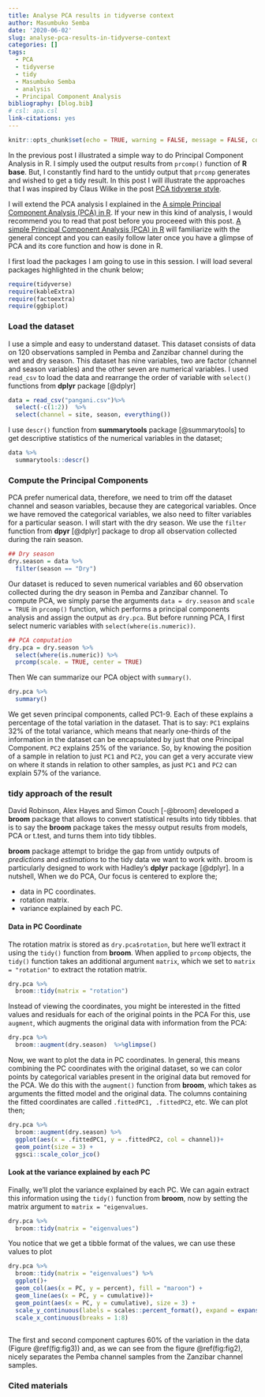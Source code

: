 ```yaml
---
title: Analyse PCA results in tidyverse context
author: Masumbuko Semba
date: '2020-06-02'
slug: analyse-pca-results-in-tidyverse-context
categories: []
tags:
  - PCA
  - tidyverse
  - tidy
  - Masumbuko Semba
  - analysis
  - Principal Component Analysis
bibliography: [blog.bib]
# csl: apa.csl
link-citations: yes
---
```



```r
knitr::opts_chunk$set(echo = TRUE, warning = FALSE, message = FALSE, comment = "")

```

In the previous post I illustrated a simple way to do Principal Component Analysis in R. I simply used the output results from `prcomp()` function of **R base**. But, I constantly find hard to the untidy output that `prcomp` generates and wished to get a tidy result. In this post I will illustrate the approaches that I was inspired by Claus Wilke in the post [PCA tidyverse style](https://clauswilke.com/blog/2020/09/07/pca-tidyverse-style/). 

I will extend the PCA analysis I explained in the [A simple Principal Component Analysis (PCA) in R](https://semba-blog.netlify.app/05/13/2020/simple-pca-in-r/). If your new in this kind of analysis, I would recommend you to read that post before you proceeed with this post. [A simple Principal Component Analysis (PCA) in R](https://semba-blog.netlify.app/05/13/2020/simple-pca-in-r/) will familiarize with the general concept and you can easily follow later once you have  a glimpse of PCA and its core function and how is done in R.

I first load the packages I am going to use in this session. I will load several packages highlighted in the chunk below;


```r
require(tidyverse)
require(kableExtra)
require(factoextra)
require(ggbiplot)
```

### Load the dataset
I use a simple and easy to understand dataset. This dataset consists of data on 120 observations sampled in Pemba and Zanzibar channel during the wet and dry season. This dataset has nine variables, two are factor (channel and season variables) and the other seven are numerical variables. I used `read_csv` to load the data and rearrange the order of variable with `select()` functions from **dplyr** package [@dplyr]

```r
data = read_csv("pangani.csv")%>%
  select(-c(1:2))  %>%
  select(channel = site, season, everything()) 
```

I use `descr()` function from **summarytools** package [@summarytools] to get  descriptive statistics of the numerical variables in the dataset;

```r
data %>%
  summarytools::descr()
```

### Compute the Principal Components
PCA prefer numerical data, therefore, we need to trim off the dataset channel and season variables, because they are categorical variables. Once we have removed the categorical variables, we also need to filter variables for a particular season. I will start with the dry season. We use the `filter` function from **dpyr** [@dplyr] package to drop all observation collected during the rain season.

```r
## Dry season
dry.season = data %>% 
  filter(season == "Dry") 
```


Our dataset is reduced to seven numerical variables and 60 observation collected during the dry season in Pemba and Zanzibar channel. To compute PCA, we simply parse the arguments `data = dry.season` and `scale = TRUE` in `prcomp()` function, which performs a principal components analysis and assign the output as `dry.pca`. But before running PCA, I first select numeric variables with `select(where(is.numeric))`.

```r
## PCA computation
dry.pca = dry.season %>% 
  select(where(is.numeric)) %>%
  prcomp(scale. = TRUE, center = TRUE)
```

Then We can summarize our PCA object with `summary()`.
```r
dry.pca %>% 
  summary()
```

We get seven principal components, called PC1-9. Each of these explains a percentage of the total variation in the dataset. That is to say: `PC1` explains 32% of the total variance, which means that nearly one-thirds of the information in the dataset can be encapsulated by just that one Principal Component. `PC2` explains 25% of the variance. So, by knowing the position of a sample in relation to just `PC1` and `PC2`, you can get a very accurate view on where it stands in relation to other samples, as just `PC1` and `PC2` can explain 57% of the variance.

### tidy approach of the result
David Robinson, Alex Hayes and Simon Couch [-@broom] developed a **broom** package that allows to convert statistical results into tidy tibbles. that is to say the **broom** package takes the messy output results from models, PCA  or t.test, and turns them into tidy tibbles.

**broom**  package attempt to bridge the gap from untidy outputs of *predictions* and *estimations* to the tidy data we want to work with. broom is particularly designed to work with Hadley’s **dplyr** package [@dplyr]. In a nutshell, When we do PCA, Our focus is centered to explore the;

+ data in PC coordinates.
+ rotation matrix.
+ variance explained by each PC.

#### Data in PC Coordinate
The rotation matrix is stored as `dry.pca$rotation`, but here we’ll extract it using the `tidy()` function from **broom**. When applied to `prcomp` objects, the `tidy()` function takes an additional argument `matrix`, which we set to `matrix = "rotation"` to extract the rotation matrix.

```r
dry.pca %>%
  broom::tidy(matrix = "rotation")
```
Instead of viewing the coordinates, you might be interested in the fitted values and residuals for each of the original points in the PCA For this, use `augment`, which augments the original data with information from the PCA:

```r
dry.pca %>%
  broom::augment(dry.season)  %>%glimpse()
```

Now, we want to plot the data in PC coordinates. In general, this means combining the PC coordinates with the original dataset, so we can color points by categorical variables present in the original data but removed for the PCA. We do this with the `augment()` function from **broom**, which takes as arguments the fitted model and the original data. The columns containing the fitted coordinates are called `.fittedPC1, .fittedPC2`, etc. We can plot then;

```r

dry.pca %>%
  broom::augment(dry.season) %>%
  ggplot(aes(x = .fittedPC1, y = .fittedPC2, col = channel))+
  geom_point(size = 3) +
  ggsci::scale_color_jco()
```

#### Look at the variance explained by each PC
Finally, we’ll plot the variance explained by each PC. We can again extract this information using the `tidy()` function from **broom**, now by setting the matrix argument to `matrix = "eigenvalues`.

```r
dry.pca %>%
  broom::tidy(matrix = "eigenvalues")
```

You notice that we get a tibble format of the values, we can use these values to plot
```r
dry.pca %>%
  broom::tidy(matrix = "eigenvalues") %>%
  ggplot()+
  geom_col(aes(x = PC, y = percent), fill = "maroon") +
  geom_line(aes(x = PC, y = cumulative))+
  geom_point(aes(x = PC, y = cumulative), size = 3) +
  scale_y_continuous(labels = scales::percent_format(), expand = expansion(mult = c(0,0.01)))+
  scale_x_continuous(breaks = 1:8)
  
```

The first and second component captures 60% of the variation in the data (Figure \@ref(fig:fig3)) and, as we can see from the figure \@ref(fig:fig2), nicely separates the Pemba channel samples from the Zanzibar channel samples.

### Cited materials
